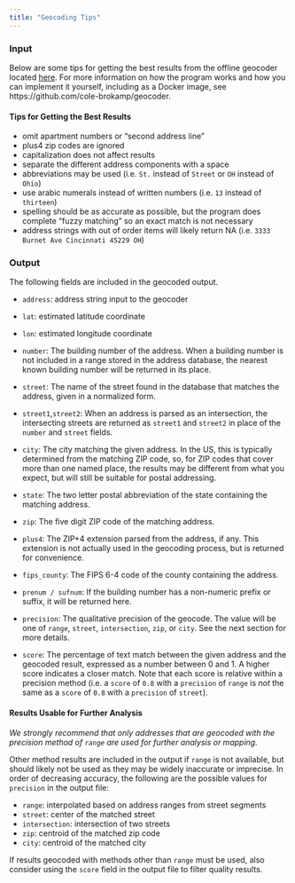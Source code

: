 ```yaml
---
title: "Geocoding Tips"
---
```


### Input

Below are some tips for getting the best results from the offline geocoder located [here](https://github.com/cole-brokamp/geocoder). For more information on how the program works and how you can implement it yourself, including as a Docker image, see https://github.com/cole-brokamp/geocoder.


#### Tips for Getting the Best Results  
- omit apartment numbers or "second address line"
- plus4 zip codes are ignored
- capitalization does not affect results
- separate the different address components with a space
- abbreviations may be used (i.e. `St.` instead of `Street` or `OH` instead of `Ohio`)
- use arabic numerals instead of written numbers (i.e. `13` instead of `thirteen`)
- spelling should be as accurate as possible, but the program does complete "fuzzy matching" so an exact match is not necessary
- address strings with out of order items will likely return NA (i.e. `3333 Burnet Ave Cincinnati 45229 OH`)

### Output

The following fields are included in the geocoded output.

- `address`: address string input to the geocoder

- `lat`: estimated latitude coordinate

- `lon`: estimated longitude coordinate

- `number`:  The building number of the address. When a building number is not included in a range stored in the address database, the nearest known building number will be returned in its place.

- `street`: The name of the street found in the database that matches the address, given in a normalized form. 

- `street1`,`street2`: When an address is parsed as an intersection, the intersecting streets are returned as `street1` and `street2` in place of the `number` and `street` fields.

- `city`: The city matching the given address. In the US, this is typically determined from the matching ZIP code, so, for ZIP codes that cover more than one named place, the results may be different from what you expect, but will still be suitable for postal addressing.

- `state`: The two letter postal abbreviation of the state containing the matching address.

- `zip`: The five digit ZIP code of the matching address.

- `plus4`: The ZIP+4 extension parsed from the address, if any. This extension is not actually used in the geocoding process, but is returned for convenience.

- `fips_county`: The FIPS 6-4 code of the county containing the address.

- `prenum / sufnum`: If the building number has a non-numeric prefix or suffix, it will be returned here.

- `precision`: The qualitative precision of the geocode. The value will be one of `range`, `street`, `intersection`, `zip`, or `city`. See the next section for more details.

- `score`: The percentage of text match between the given address and the geocoded result, expressed as a number between 0 and 1. A higher score indicates a closer match. Note that each score is relative within a precision method (i.e. a `score` of `0.8` with a `precision` of `range` is *not* the same as a `score` of `0.8` with a `precision` of `street`).
    
#### Results Usable for Further Analysis

*We strongly recommend that only addresses that are geocoded with the precision method of `range` are used for further analysis or mapping.*  

Other method results are included in the output if `range` is not available, but should likely not be used as they may be widely inaccurate or imprecise. In order of decreasing accuracy, the following are the possible values for `precision` in the output file:

- `range`: interpolated based on address ranges from street segments
- `street`: center of the matched street
- `intersection`: intersection of two streets
- `zip`: centroid of the matched zip code
- `city`: centroid of the matched city

If results geocoded with methods other than `range` must be used, also consider using the `score` field in the output file to filter quality results.
